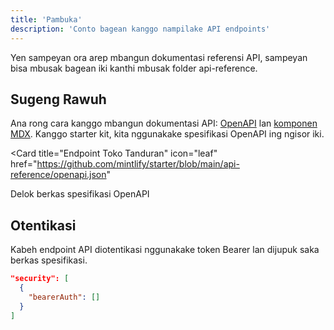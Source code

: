 ```yaml
---
title: 'Pambuka'
description: 'Conto bagean kanggo nampilake API endpoints'
---
```


<Note>
  Yen sampeyan ora arep mbangun dokumentasi referensi API, sampeyan bisa mbusak
  bagean iki kanthi mbusak folder api-reference.
</Note>

## Sugeng Rawuh

Ana rong cara kanggo mbangun dokumentasi API: [OpenAPI](https://mintlify.com/docs/api-playground/openapi/setup) lan [komponen MDX](https://mintlify.com/docs/api-playground/mdx/configuration). Kanggo starter kit, kita nggunakake spesifikasi OpenAPI ing ngisor iki.

<Card
  title="Endpoint Toko Tanduran"
  icon="leaf"
  href="https://github.com/mintlify/starter/blob/main/api-reference/openapi.json"
>
  Delok berkas spesifikasi OpenAPI
</Card>

## Otentikasi

Kabeh endpoint API diotentikasi nggunakake token Bearer lan dijupuk saka berkas spesifikasi.

```json
"security": [
  {
    "bearerAuth": []
  }
]
```